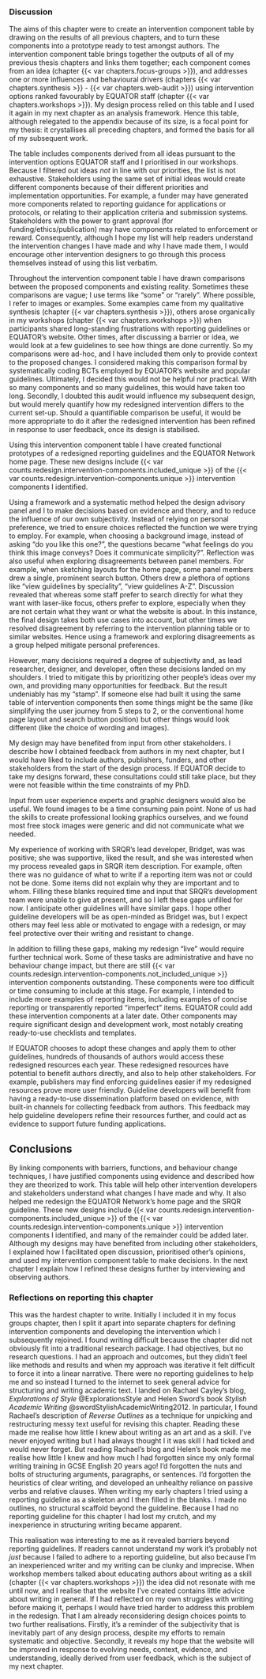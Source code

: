 ### Discussion

The aims of this chapter were to create an intervention component table by drawing on the results of all previous chapters, and to turn these components into a prototype ready to test amongst authors. The intervention component table brings together the outputs of all of my previous thesis chapters and links them together; each component comes from an idea (chapter {{< var chapters.focus-groups >}}), and addresses one or more influences and behavioural drivers (chapters {{< var chapters.synthesis >}} - {{< var chapters.web-audit >}}) using intervention options ranked favourably by EQUATOR staff (chapter {{< var chapters.workshops >}}). My design process relied on this table and I used it again in my next chapter as an analysis framework. Hence this table, although relegated to the appendix because of its size, is a focal point for my thesis: it crystallises all preceding chapters, and formed the basis for all of my subsequent work.

The table includes components derived from all ideas pursuant to the intervention options EQUATOR staff and I prioritised in our workshops. Because I filtered out ideas _not_ in line with our priorities, the list is not exhaustive. Stakeholders using the same set of initial ideas would create different components because of their different priorities and implementation opportunities. For example, a funder may have generated more components related to reporting guidance for applications or protocols, or relating to their application criteria and submission systems. Stakeholders with the power to grant approval (for funding/ethics/publication) may have components related to enforcement or reward. Consequently, although I hope my list will help readers understand the intervention changes I have made and why I have made them, I would encourage other intervention designers to go through this process themselves instead of using this list verbatim.

Throughout the intervention component table I have drawn comparisons between the proposed components and existing reality. Sometimes these comparisons are vague; I use terms like "some" or "rarely". Where possible, I refer to images or examples. Some examples came from my qualitative synthesis (chapter {{< var chapters.synthesis >}}), others arose organically in my workshops (chapter {{< var chapters.workshops >}}) when participants shared long-standing frustrations with reporting guidelines or EQUATOR's website. Other times, after discussing a barrier or idea, we would look at a few guidelines to see how things are done currently. So my comparisons were ad-hoc, and I have included them only to provide context to the proposed changes. I considered making this comparison formal by systematically coding BCTs employed by EQUATOR's website and popular guidelines. Ultimately, I decided this would not be helpful nor practical. With so many components and so many guidelines, this would have taken too long. Secondly, I doubted this audit would influence my subsequent design, but would merely quantify how my redesigned intervention differs to the current set-up. Should a quantifiable comparison be useful, it would be more appropriate to do it after the redesigned intervention has been refined in response to user feedback, once its design is stabilised.

Using this intervention component table I have created functional prototypes of a redesigned reporting guidelines and the EQUATOR Network home page. These new designs include {{< var counts.redesign.intervention-components.included_unique  >}} of the {{< var counts.redesign.intervention-components.unique >}} intervention components I identified. 

Using a framework and a systematic method helped the design advisory panel and I to make decisions based on evidence and theory, and to reduce the influence of our own subjectivity. Instead of relying on personal preference, we tried to ensure choices reflected the function we were trying to employ. For example, when choosing a background image, instead of asking "do you like this one?", the questions became "what feelings do you think this image conveys? Does it communicate simplicity?". Reflection was also useful when exploring disagreements between panel members. For example, when sketching layouts for the home page, some panel members drew a single, prominent search button. Others drew a plethora of options like "view guidelines by speciality", "view guidelines A-Z". Discussion revealed that whereas some staff prefer to search directly for what they want with laser-like focus, others prefer to explore, especially when they are not certain what they want or what the website is about. In this instance, the final design takes both use cases into account, but other times we resolved disagreement by referring to the intervention planning table or to similar websites. Hence using a framework and exploring disagreements as a group helped mitigate personal preferences. 

However, many decisions required a degree of subjectivity and, as lead researcher, designer, and developer, often these decisions landed on my shoulders. I tried to mitigate this by prioritizing other people's ideas over my own, and providing many opportunities for feedback. But the result undeniably has my “stamp”. If someone else had built it using the same table of intervention components then some things might be the same (like simplifying the user journey from 5 steps to 2, or the conventional home page layout and search button position) but other things would look different (like the choice of wording and images).

My design may have benefited from input from other stakeholders. I describe how I obtained feedback from authors in my next chapter, but I would have liked to include authors, publishers, funders, and other stakeholders from the start of the design process. If EQUATOR decide to take my designs forward, these consultations could still take place, but they were not feasible within the time constraints of my PhD. 

Input from user experience experts and graphic designers would also be useful. We found images to be a time consuming pain point. None of us had the skills to create professional looking graphics ourselves, and we found most free stock images were generic and did not communicate what we needed. 

My experience of working with SRQR's lead developer, Bridget, was was positive; she was supportive, liked the result, and she was interested when my process revealed gaps in SRQR item description. For example, often there was no guidance of what to write if a reporting item was not or could not be done. Some items did not explain why they are important and to whom. Filling these blanks required time and input that SRQR's development team were unable to give at present, and so I left these gaps unfilled for now. I anticipate other guidelines will have similar gaps. I hope other guideline developers will be as open-minded as Bridget was, but I expect others may feel less able or motivated to engage with a redesign, or may feel protective over their writing and resistant to change. 

In addition to filling these gaps, making my redesign "live" would require further technical work. Some of these tasks are administrative and have no behaviour change impact, but there are still {{< var counts.redesign.intervention-components.not_included_unique >}} intervention components outstanding. These components were too difficult or time consuming to include at this stage. For example, I intended to include more examples of reporting items, including examples of concise reporting or transparently reported "imperfect" items. EQUATOR could add these intervention components at a later date. Other components may require significant design and development work, most notably creating ready-to-use checklists and templates. 

If EQUATOR chooses to adopt these changes and apply them to other guidelines, hundreds of thousands of authors would access these redesigned resources each year. These redesigned resources have potential to benefit authors directly, and also to help other stakeholders. For example, publishers may find enforcing guidelines easier if my redesigned resources prove more user friendly. Guideline developers will benefit from having a ready-to-use dissemination platform based on evidence, with built-in channels for collecting feedback from authors. This feedback may help guideline developers refine their resources further, and could act as evidence to support future funding applications. 

## Conclusions

By linking components with barriers, functions, and behaviour change techniques, I have justified components using evidence and described how they are theorized to work. This table will help other intervention developers and stakeholders understand what changes I have made and why. It also helped me redesign the EQUATOR Network's home page and the SRQR guideline. These new designs include {{< var counts.redesign.intervention-components.included_unique >}} of the {{< var counts.redesign.intervention-components.unique >}} intervention components I identified, and many of the remainder could be added later. Although my designs may have benefited from including other stakeholders, I explained how I facilitated open discussion, prioritised other's opinions, and used my intervention component table to make decisions. In the next chapter I explain how I refined these designs further by interviewing and observing authors.

### Reflections on reporting this chapter

This was the hardest chapter to write. Initially I included it in my focus groups chapter, then I split it apart into separate chapters for defining intervention components and developing the intervention which I subsequently rejoined. I found writing difficult because the chapter did not obviously fit into a traditional research package. I had objectives, but no research questions. I had an approach and outcomes, but they didn't feel like methods and results and when my approach was iterative it felt difficult to force it into a linear narrative. There were no reporting guidelines to help me and so instead I turned to the internet to seek general advice for structuring and writing academic text. I landed on Rachael Cayley's blog, _Explorations of Style_ @ExplorationsStyle and Helen Sword's book _Stylish Academic Writing_ @swordStylishAcademicWriting2012. In particular, I found Rachael's description of _Reverse Outlines_ as a technique for unpicking and restructuring messy text useful for revising this chapter. Reading these made me realise how little I knew about writing as an art and as a skill. I've never enjoyed writing but I had always thought I it was skill I had ticked and would never forget. But reading Rachael's blog and Helen's book made me realise how little I knew and how much I had forgotten since my only formal writing training in GCSE English 20 years ago! I'd forgotten the nuts and bolts of structuring arguments, paragraphs, or sentences. I'd forgotten the heuristics of clear writing, and developed an unhealthy reliance on passive verbs and relative clauses. When writing my early chapters I tried using a reporting guideline as a skeleton and I then filled in the blanks. I made no outlines, no structural scaffold beyond the guideline. Because I had no reporting guideline for this chapter I had lost my crutch, and my inexperience in structuring writing became apparent. 

This realisation was interesting to me as it revealed barriers beyond reporting guidelines. If readers cannot understand my work it's probably not _just_ because I failed to adhere to a reporting guideline, but also because I'm an inexperienced writer and my writing can be clunky and imprecise. When workshop members talked about educating authors about writing as a skill (chapter {{< var chapters.workshops >}}) the idea did not resonate with me until now, and I realise that the website I've created contains little advice about writing in general. If I had reflected on my own struggles with writing before making it, perhaps I would have tried harder to address this problem in the redesign. That I am already reconsidering design choices points to two further realisations. Firstly, it's a reminder of the subjectivity that is inevitably part of any design process, despite my efforts to remain systematic and objective. Secondly, it reveals my hope that the website will be improved in response to evolving needs, context, evidence, and understanding, ideally derived from user feedback, which is the subject of my next chapter. 
